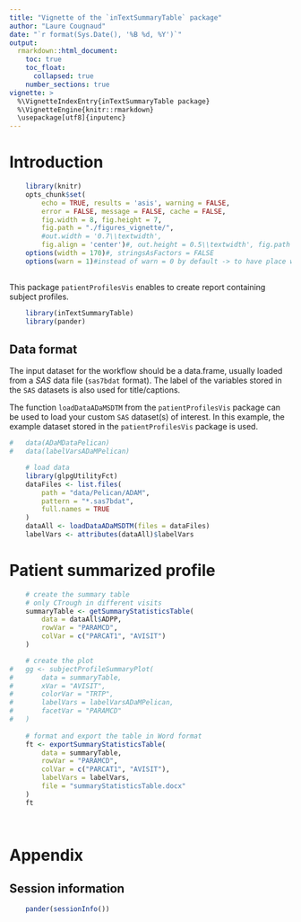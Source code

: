 ---
title: "Vignette of the `inTextSummaryTable` package"
author: "Laure Cougnaud"
date: "`r format(Sys.Date(), '%B %d, %Y')`"
output: 
  rmarkdown::html_document:
    toc: true
    toc_float:
      collapsed: true
    number_sections: true
vignette: >
  %\VignetteIndexEntry{inTextSummaryTable package}
  %\VignetteEngine{knitr::rmarkdown}
  \usepackage[utf8]{inputenc}
---

# Introduction

```{r options, echo = FALSE}
	
	library(knitr)
	opts_chunk$set(
		echo = TRUE, results = 'asis', warning = FALSE, 
		error = FALSE, message = FALSE, cache = FALSE,
		fig.width = 8, fig.height = 7,
		fig.path = "./figures_vignette/",
		#out.width = '0.7\\textwidth', 
		fig.align = 'center')#, out.height = 0.5\\textwidth', fig.path = 'graphs/') 
	options(width = 170)#, stringsAsFactors = FALSE
	options(warn = 1)#instead of warn = 0 by default -> to have place where warnings occur in the call to Sweave function
	
```

This package `patientProfilesVis` enables to create report containing subject
profiles.

```{r loadPackages}

	library(inTextSummaryTable)
	library(pander)

```

## Data format

The input dataset for the workflow should be a data.frame, 
usually loaded from a _SAS_ data file (`sas7bdat` format).
The label of the variables stored in the `SAS` datasets is also used
for title/captions. 

The function `loadDataADaMSDTM` from the `patientProfilesVis` package can be
used to load your custom `SAS` dataset(s) of interest.
In this example, the example dataset stored in the `patientProfilesVis`
package is used.

```{r loadData}	
	
#	data(ADaMDataPelican)
#	data(labelVarsADaMPelican)

	# load data
	library(glpgUtilityFct)
	dataFiles <- list.files(
		path = "data/Pelican/ADAM",
		pattern = "*.sas7bdat",
		full.names = TRUE
	)
	dataAll <- loadDataADaMSDTM(files = dataFiles)
	labelVars <- attributes(dataAll)$labelVars

```

# Patient summarized profile

```{r createMeanSEStats}

	# create the summary table
	# only CTrough in different visits
	summaryTable <- getSummaryStatisticsTable(
		data = dataAll$ADPP,
		rowVar = "PARAMCD",
		colVar = c("PARCAT1", "AVISIT")
	)

	# create the plot
#	gg <- subjectProfileSummaryPlot(
#		data = summaryTable,
#		xVar = "AVISIT",
#		colorVar = "TRTP",
#		labelVars = labelVarsADaMPelican,
#		facetVar = "PARAMCD"
#	)
	
	# format and export the table in Word format
	ft <- exportSummaryStatisticsTable(
		data = summaryTable, 
		rowVar = "PARAMCD",
		colVar = c("PARCAT1", "AVISIT"),
		labelVars = labelVars,
		file = "summaryStatisticsTable.docx"
	)
	ft

```

## 

```{r}


```


# Appendix

## Session information


```{r includeSessionInfo, echo = FALSE}

	pander(sessionInfo())

```
